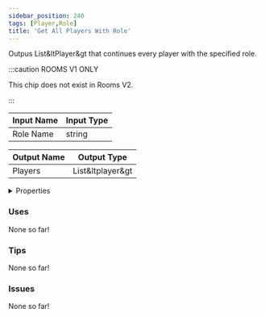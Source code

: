 ```yaml
---
sidebar_position: 240
tags: [Player,Role]
title: 'Get All Players With Role'
---
```


Outpus List&ltPlayer&gt that continues every player with the specified role.

:::caution ROOMS V1 ONLY
    
This chip does not exist in Rooms V2.

:::


<IChip uuid="1c0a6bd4-bcac-40a9-8bae-fceff7ff7cff"/>

| Input Name | Input Type |
|-----------|-----------|
| Role Name | string |

| Output Name | Output Type |
|-----------|-----------|
| Players | List&ltplayer&gt |


<details>
  <summary>Properties</summary>
  <div>
    <div>
    <table>
      <thead>
        <tr>
          <th>Is beta required?</th>
          <th>No</th>
        </tr>
        <tr>
          <th>Is this chip a trolling risk?</th>
          <th>No</th>
        </tr>
        <tr>
          <th>Is this chip a role assignment risk?</th>
          <th>No</th>
        </tr>
        <tr>
          <th>Chip UUID</th>
          <th>1c0a6bd4-bcac-40a9-8bae-fceff7ff7cff</th>
        </tr>
        <tr>
          <th>Room availability</th>
          <th>Rooms V1 only</th>
        </tr>
      </thead>
    </table>
    </div>
  </div>
</details>

### Uses

None so far!

### Tips

None so far!

### Issues

None so far!